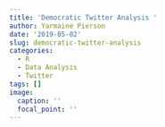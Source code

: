 ```yaml
---
title: 'Democratic Twitter Analysis '
author: Yarmaine Pierson
date: '2019-05-02'
slug: democratic-twitter-analysis
categories:
  - R
  - Data Analysis
  - Twitter
tags: []
image:
  caption: ''
  focal_point: ''
---
```

